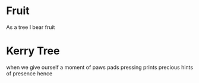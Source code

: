 # Fruit

As a tree
I bear fruit

#  Kerry Tree
when we give ourself
a moment of paws
pads pressing prints
precious hints
of presence hence

